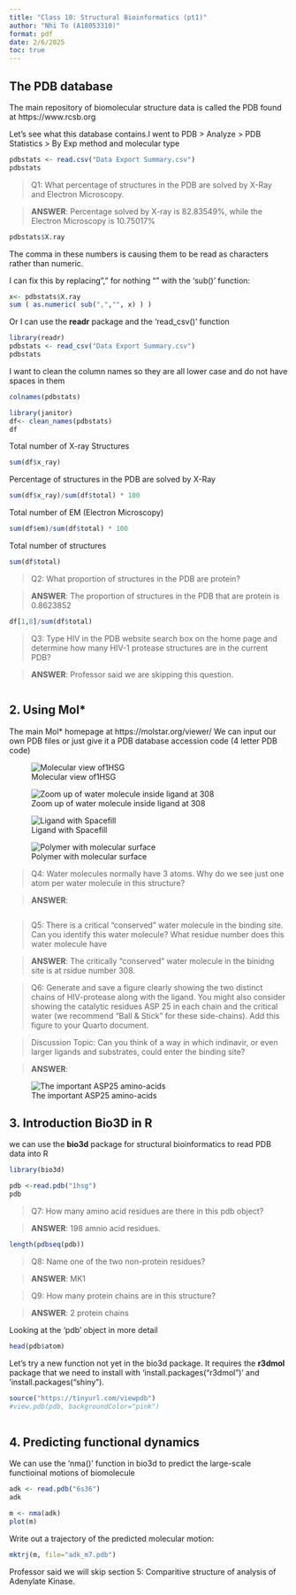 ```yaml
---
title: "Class 10: Structural Bioinformatics (pt1)"
author: "Nhi To (A18053310)"
format: pdf
date: 2/6/2025
toc: true
---
```


## The PDB database

The main repository of biomolecular structure data is called the PDB found at https://www.rcsb.org

Let's see what this database contains.I went to PDB > Analyze > PDB Statistics > By Exp method and molecular type

```r
pdbstats <- read.csv("Data Export Summary.csv")
pdbstats
```

>Q1: What percentage of structures in the PDB are solved by X-Ray and Electron Microscopy.

>**ANSWER**: Percentage solved by X-ray is 82.83549%, while the Electron Microscopy is 10.75017%

```r
pdbstats$X.ray
```

The comma in these numbers is causing them to be read as characters rather than numeric.

I can fix this by replacing"," for nothing "" with the 'sub()' function:
```r
x<- pdbstats$X.ray
sum ( as.numeric( sub(",","", x) ) )
```

Or I can use the **readr** package and the 'read_csv()' function

```r
library(readr)
pdbstats <- read_csv("Data Export Summary.csv")
pdbstats
```

I want to clean the column names so they are all lower case and do not have spaces in them

```r
colnames(pdbstats)
```

```r
library(janitor)
df<- clean_names(pdbstats)
df
```

Total number of X-ray Structures
```r
sum(df$x_ray)
```

Percentage of structures in the PDB are solved by X-Ray
```r
sum(df$x_ray)/sum(df$total) * 100
```


Total number of EM (Electron Microscopy)
```r
sum(df$em)/sum(df$total) * 100
```


Total number of structures
```r
sum(df$total)
```


>Q2: What proportion of structures in the PDB are protein?

>**ANSWER**: The proportion of structures in the PDB that are protein is 0.8623852	

```r
df[1,8]/sum(df$total)
```



>Q3: Type HIV in the PDB website search box on the home page and determine how many HIV-1 protease structures are in the current PDB?

>**ANSWER**: Professor said we are skipping this question. 

```r

```


## 2. Using Mol*

The main Mol* homepage at https://molstar.org/viewer/
We can input our own PDB files or just give it a PDB database accession code (4 letter PDB code)

![Molecular view of1HSG](1HSG.png)

![Zoom up of water molecule inside ligand at 308](water_molecule.png)

![Ligand with Spacefill](ligand.png)

![Polymer with molecular surface](molecular_surface.png)


>Q4: Water molecules normally have 3 atoms. Why do we see just one atom per water molecule in this structure?

>**ANSWER**:

```r

```


>Q5: There is a critical “conserved” water molecule in the binding site. Can you identify this water molecule? What residue number does this water molecule have

>**ANSWER**: The critically "conserved" water molecule in the binidng site is at rsidue number 308.

>Q6: Generate and save a figure clearly showing the two distinct chains of HIV-protease along with the ligand. You might also consider showing the catalytic residues ASP 25 in each chain and the critical water (we recommend “Ball & Stick” for these side-chains). Add this figure to your Quarto document.

>Discussion Topic: Can you think of a way in which indinavir, or even larger ligands and substrates, could enter the binding site?

>**ANSWER**: 

![The important ASP25 amino-acids](D25_chainsAandB_spacefill.png)


## 3. Introduction Bio3D in R

we can use the **bio3d** package for structural bioinformatics to read PDB data into R

```r
library(bio3d)

pdb <-read.pdb("1hsg")
pdb
```

>Q7: How many amino acid residues are there in this pdb object? 

>**ANSWER**: 198 amnio acid residues.

```r
length(pdbseq(pdb))
```


>Q8: Name one of the two non-protein residues? 

>**ANSWER**: MK1


>Q9: How many protein chains are in this structure? 

>**ANSWER**: 2 protein chains

Looking at the 'pdb' object in more detail

```r
head(pdb$atom)
```


Let's try a new function not yet in the bio3d package. It requires the **r3dmol** package that we need to install with 'install.packages("r3dmol")' and 'install.packages("shiny").

```r
source("https://tinyurl.com/viewpdb")
#view.pdb(pdb, backgroundColor="pink") 
  
```

## 4. Predicting functional dynamics

We can use the 'nma()' function in bio3d to predict the large-scale functioinal motions of biomolecule 

```r
adk <- read.pdb("6s36")
adk
```

```r
m <- nma(adk)
plot(m)
```

Write out a trajectory of the predicted molecular motion:
```r
mktrj(m, file="adk_m7.pdb")
```


Professor said we will skip section 5: Comparitive structure of analysis of Adenylate Kinase.

